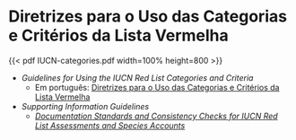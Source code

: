 # Diretrizes para o Uso das Categorias e Critérios da Lista Vermelha

{{< pdf IUCN-categories.pdf width=100% height=800 >}}

- *Guidelines for Using the IUCN Red List Categories and Criteria*
    - Em português: [Diretrizes para o Uso das Categorias e Critérios da Lista Vermelha](https://nc.iucnredlist.org/redlist/content/attachment_files/Red_List_Guidelines_v16_PORTUGUES_20250326.pdf)

- *Supporting Information Guidelines*
    - [*Documentation Standards and Consistency Checks for IUCN Red List Assessments and Species Accounts*](https://nc.iucnredlist.org/redlist/content/attachment_files/RL_Standards_Consistency.pdf)
    